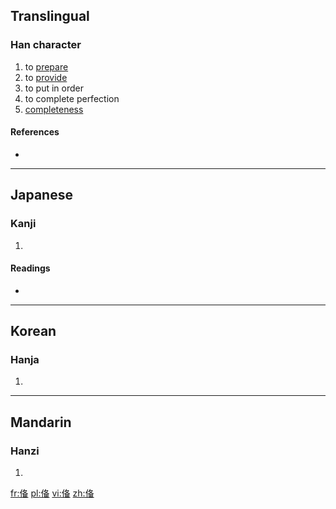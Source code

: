 {{also|備}}
==Translingual==

===Han character===
{{Han char|rn=9|rad=人|as=08|sn=10|four=|canj=人竹水田 (OHEW)}}

# to [[prepare]]
# to [[provide]]
# to put in order
# to complete perfection
# [[completeness]]

====References====
* {{Han ref|kx=0106.220|dkj=00737|dj=0227.050|hdz=10182.040|uh=4FFB|ud=20475}}

----

==Japanese==

===Kanji===
{{ja-kanji|grade=|rs=人08}}

# {{defn|Japanese|sort=人08}}

====Readings====
* {{ja-readings|on=[[び]] (bi)|kun=}}

----

==Korean==

===Hanja===
{{ko-hanja|hangeul=기|rv=i|mr=i}}

# {{defn|Korean|sort=人08}}

----

==Mandarin==

===Hanzi===
{{cmn-hanzi|pin=[[bèi]] ([[bei4]])|wg=pei<sup>4</sup>}}

# {{defn|Mandarin|sort=人08}}

[[fr:俻]]
[[pl:俻]]
[[vi:俻]]
[[zh:俻]]